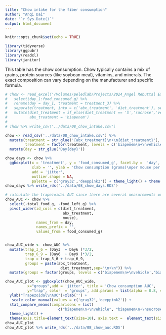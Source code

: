 ```yaml
---
title: "Chow intake for the fiber consumption"
author: "Anqi Dai"
date: "`r Sys.Date()`"
output: html_document
---
```


```r
knitr::opts_chunk$set(echo = TRUE)
```

```r
library(tidyverse)
library(ggpubr)
library(readxl)
library(janitor)
```

This table has the chow consumption. Chow typically contains a mix of grains, protein sources (like soybean meal), vitamins, and minerals. The exact composition can vary depending on the manufacturer and specific formula.

```r
# chow <- read_excel('/Volumes/peledlab/Projects/2024_Angel Rebuttal Exp /Healthy mice Biapenem_Diet_Exp/Food Consumption Assessment_Exp1.xlsx') %>% clean_names() %>% 
#   select(day_1:food_consumed_g) %>% 
#   rename(day = day_1, treatment = treatment_3) %>% 
#   separate(treatment, into = c('abx_treatment', 'diet_treatment'), sep = '\\+', remove = T) %>% 
#   mutate(diet_treatment = if_else(diet_treatment == 'S','sucrose','vehicle'),
#          abx_treatment = 'biapenem')
# 
# chow %>% write_csv('../data/08_chow_intake.csv')
```
```r
chow <- read_csv('../data/08_chow_intake.csv') %>% 
  mutate(treatment = str_glue('{abx_treatment}\n+\n{diet_treatment}'),
         treatment = factor(treatment, levels = c('biapenem\n+\nvehicle','biapenem\n+\nsucrose'))) %>% 
  mutate(day = str_glue('Day{day}'))

chow_days <- chow %>% 
  ggboxplot(x = 'treatment', y = 'food_consumed_g', facet.by =  'day', color = 'treatment',
            xlab = '', ylab = 'Chow consumption (grams)\nper mouse per day',
            add = 'jitter', 
            outlier.shape = NA,
            palette = c('gray32','deeppink2')) + theme_light() + theme(legend.position = 'none')
chow_days %>% write_rds('../data/08_chow_days.RDS')
```
```r
# calculate the trapezoidal AUC since there are several measurements over time for each mouse
chow_AUC <- chow %>% 
  select(-total_food_g, -food_left_g) %>% 
  pivot_wider(id_cols = c(diet_treatment,
                          abx_treatment,
                          mouse),
              names_from = day,
              names_prefix = "",
              values_from = food_consumed_g)


chow_AUC_wide <- chow_AUC %>% 
  mutate(trap_3_6 = (Day3  + Day6 )*3/2,
         trap_6_9 = (Day6  + Day9 )*3/2,
         trap = trap_3_6 + trap_6_9,
         groups = paste(abx_treatment,
                         diet_treatment,sep="\n+\n")) %>% 
  mutate(groups = factor(groups, levels = c('biapenem\n+\nvehicle','biapenem\n+\nsucrose')))
```


```r
chow_AUC_plot <- ggboxplot(chow_AUC_wide,
          x="groups",add = 'jitter', title = 'Chow consumption AUC',
          y="trap", color  = 'groups', add.params = list(alpha = 0.8, shape = 16)) +
  ylab("Trapezoidal\nAUC")+xlab('') +
   scale_color_manual(values = c('gray32','deeppink2')) +
  stat_compare_means(comparisons = list( 
                        c("biapenem\n+\nvehicle", "biapenem\n+\nsucrose")),label= "p.signif", method= 'wilcox.test',tip.length = 0.04,exact=T,correct=T) +
  theme_light() +
  theme(axis.title=element_text(size=10), axis.text =  element_text(size = 10),legend.position = 'none',aspect.ratio=1/2, axis.ticks.x = element_blank())
chow_AUC_plot
chow_AUC_plot %>% write_rds('../data/08_chow_auc.RDS')
```

